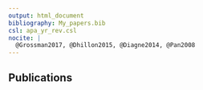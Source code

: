 ```yaml
--- 
output: html_document
bibliography: My_papers.bib
csl: apa_yr_rev.csl
nocite: | 
  @Grossman2017, @Dhillon2015, @Diagne2014, @Pan2008
---
```


## Publications

